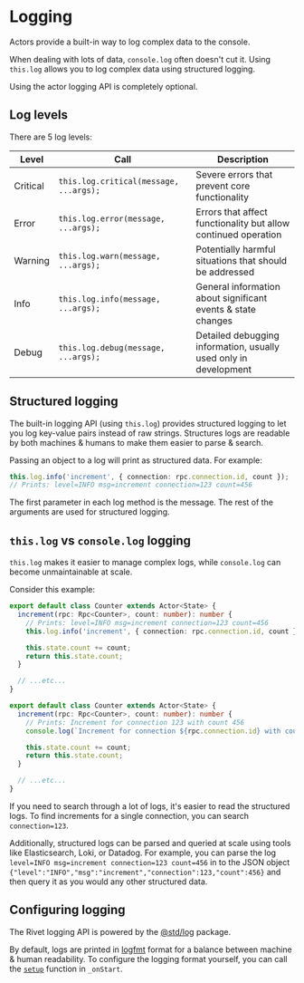 # Logging

Actors provide a built-in way to log complex data to the console.

When dealing with lots of data, `console.log` often doesn't cut it. Using `this.log` allows you to log complex data using structured logging.

<Note>Using the actor logging API is completely optional.</Note>

## Log levels

There are 5 log levels:

| Level    | Call                                   | Description                                                      |
| -------- | -------------------------------------- | ---------------------------------------------------------------- |
| Critical | `this.log.critical(message, ...args);` | Severe errors that prevent core functionality                    |
| Error    | `this.log.error(message, ...args);`    | Errors that affect functionality but allow continued operation   |
| Warning  | `this.log.warn(message, ...args);`     | Potentially harmful situations that should be addressed          |
| Info     | `this.log.info(message, ...args);`     | General information about significant events & state changes     |
| Debug    | `this.log.debug(message, ...args);`    | Detailed debugging information, usually used only in development |

## Structured logging

The built-in logging API (using `this.log`) provides structured logging to let you log key-value
pairs instead of raw strings. Structures logs are readable by both machines &
humans to make them easier to parse & search.

Passing an object to a log will print as structured data. For example:

```typescript
this.log.info('increment', { connection: rpc.connection.id, count });
// Prints: level=INFO msg=increment connection=123 count=456
```

The first parameter in each log method is the message. The rest of the arguments are used for structured logging.

## `this.log` vs `console.log` logging

`this.log` makes it easier to manage complex logs, while `console.log` can
become unmaintainable at scale.

Consider this example:

<CodeGroup>

```typescript {{ "title": "structured_logging.ts" }}
export default class Counter extends Actor<State> {
  increment(rpc: Rpc<Counter>, count: number): number {
    // Prints: level=INFO msg=increment connection=123 count=456
    this.log.info('increment', { connection: rpc.connection.id, count });

    this.state.count += count;
    return this.state.count;
  }

  // ...etc...
}
```

```typescript {{ "title": "unstructured_logging.ts" }}
export default class Counter extends Actor<State> {
  increment(rpc: Rpc<Counter>, count: number): number {
    // Prints: Increment for connection 123 with count 456
    console.log(`Increment for connection ${rpc.connection.id} with count ${count}`);

    this.state.count += count;
    return this.state.count;
  }

  // ...etc...
}
```

</CodeGroup>

If you need to search through a lot of logs, it's easier to read the structured logs. To find increments for a single connection, you can search `connection=123`.

Additionally, structured logs can be parsed and queried at scale using tools like Elasticsearch, Loki, or Datadog. For example, you can parse the log `level=INFO msg=increment connection=123 count=456` in to the JSON object `{"level":"INFO","msg":"increment","connection":123,"count":456}` and then query it as you would any other structured data.

## Configuring logging

The Rivet logging API is powered by the [@std/log](https://jsr.io/@std/log) package.

By default, logs are printed in [logfmt](https://brandur.org/logfmt) format for
a balance between machine & human readability. To configure the logging format
yourself, you can call the [`setup`](https://jsr.io/@std/log/doc/~/setup)
function in `_onStart`.
